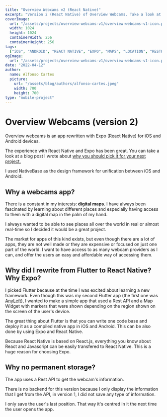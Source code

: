 ```yaml
---
title: "Overview Webcams v2 (React Native)"
excerpt: "Version 2 (React Native) of Overview Webcams. Take a look at how it was made, what technologies where used and why..."
coverImage:
  url: "/assets/projects/overview-webcams-v1/overview-webcams-v1-icon.png"
  width: 1024
  height: 1024
  containerWidth: 256
  containerHeight: 256
tags:
  ["iOS", "ANDROID", "REACT NATIVE", "EXPO", "MAPS", "LOCATION", "RESTFUL API"]
ogImage:
  url: "/assets/projects/overview-webcams-v1/overview-webcams-v1-icon.png"
date: "2022-04-12"
author:
  name: Alfonso Cartes
  picture:
    url: "/assets/blog/authors/alfonso-cartes.jpeg"
    width: 700
    height: 700
type: "mobile-project"
---
```


# Overview Webcams (version 2)

Overview webcams is an app rewritten with Expo (React Native) for iOS and Android devices.

The experience with React Native and Expo has been great. You can take a look at a blog post I wrote about [why you should pick it for your next project.](https://www.cartes.dev/blog/posts/why-react-native-for-your-next-app)

I used NativeBase as the design framework for unification between iOS and Android.

<Carousel post="overview-webcams-v2" />

## Why a webcams app?

There is a constant in my interests: **digital maps**. I have always been fascinated by learning about different places and especially having access to them with a digital map in the palm of my hand.

I always wanted to be able to see places all over the world in real or almost real-time so I decided it would be a great project.

The market for apps of this kind exists, but even though there are a lot of apps, they are not well made or they are expensive or focused on just one part of the world. I want to have access to as many webcam providers as I can, and offer the users an easy and affordable way of accessing them.

## Why did I rewrite from Flutter to React Native? Why Expo?

I picked Flutter because at the time I was excited about learning a new framework. Even though this was my second Flutter app (the first one was [AnyLeft](http://www.cartes.dev/portfolio/mobile-development/mobile-projects/anyleft-v1)), I wanted to make a simple app that used a Rest API and a Map Widget with markers that were shown depending on the region shown on the screen of the user's device.

The great thing about Flutter is that you can write one code base and deploy it as a compiled native app in iOS and Android. This can be also done by using Expo and React Native.

Because React Native is based on React.js, everything you know about React and Javascript can be easily transfered to React Native. This is a huge reason for choosing Expo.

## Why no permanent storage?

The app uses a Rest API to get the webcam's information.

There is no backend for this version because I only display the information that I get from the API, in version 1, I did not save any type of information.

I only save the user's last position. That way it's centred in it the next time the user opens the app.

